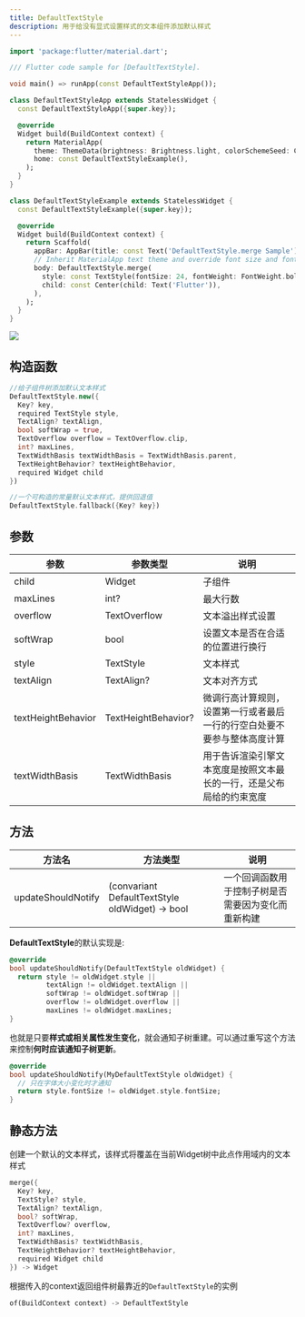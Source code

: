 ```yaml
---
title: DefaultTextStyle
description: 用于给没有显式设置样式的文本组件添加默认样式
---
```


```dart
import 'package:flutter/material.dart';

/// Flutter code sample for [DefaultTextStyle].

void main() => runApp(const DefaultTextStyleApp());

class DefaultTextStyleApp extends StatelessWidget {
  const DefaultTextStyleApp({super.key});

  @override
  Widget build(BuildContext context) {
    return MaterialApp(
      theme: ThemeData(brightness: Brightness.light, colorSchemeSeed: Colors.purple),
      home: const DefaultTextStyleExample(),
    );
  }
}

class DefaultTextStyleExample extends StatelessWidget {
  const DefaultTextStyleExample({super.key});

  @override
  Widget build(BuildContext context) {
    return Scaffold(
      appBar: AppBar(title: const Text('DefaultTextStyle.merge Sample')),
      // Inherit MaterialApp text theme and override font size and font weight.
      body: DefaultTextStyle.merge(
        style: const TextStyle(fontSize: 24, fontWeight: FontWeight.bold),
        child: const Center(child: Text('Flutter')),
      ),
    );
  }
}
```

![](/images/flutter_default_text_style_01.png)


## 构造函数
```dart
//给子组件树添加默认文本样式
DefaultTextStyle.new({
  Key? key, 
  required TextStyle style, 
  TextAlign? textAlign, 
  bool softWrap = true, 
  TextOverflow overflow = TextOverflow.clip, 
  int? maxLines, 
  TextWidthBasis textWidthBasis = TextWidthBasis.parent, 
  TextHeightBehavior? textHeightBehavior, 
  required Widget child
})

//一个可构造的常量默认文本样式，提供回退值
DefaultTextStyle.fallback({Key? key})
```

## 参数
| 参数 |  参数类型 |  说明  |
|-----|----------|-------|
|child| Widget |  子组件  |
|maxLines|int?|  最大行数 |
|overflow| TextOverflow| 文本溢出样式设置 |
|softWrap | bool | 设置文本是否在合适的位置进行换行 |
|style| TextStyle |  文本样式 |
|textAlign| TextAlign? | 文本对齐方式 |
|textHeightBehavior| TextHeightBehavior? |  微调行高计算规则，设置第一行或者最后一行的行空白处要不要参与整体高度计算  |
|textWidthBasis| TextWidthBasis| 用于告诉渲染引擎文本宽度是按照文本最长的一行，还是父布局给的约束宽度 |

## 方法
| 方法名 |  方法类型 | 说明 |
|-------|---------|------|
|updateShouldNotify| (convariant DefaultTextStyle oldWidget) -> bool |  一个回调函数用于控制子树是否需要因为变化而重新构建 |

**DefaultTextStyle**的默认实现是:
```dart
@override
bool updateShouldNotify(DefaultTextStyle oldWidget) {
  return style != oldWidget.style ||
         textAlign != oldWidget.textAlign ||
         softWrap != oldWidget.softWrap ||
         overflow != oldWidget.overflow ||
         maxLines != oldWidget.maxLines;
}
```
也就是只要**样式或相关属性发生变化**，就会通知子树重建。可以通过重写这个方法来控制**何时应该通知子树更新**。
```dart
@override
bool updateShouldNotify(MyDefaultTextStyle oldWidget) {
  // 只在字体大小变化时才通知
  return style.fontSize != oldWidget.style.fontSize;
}
```

## 静态方法
创建一个默认的文本样式，该样式将覆盖在当前Widget树中此点作用域内的文本样式
```dart
merge({
  Key? key, 
  TextStyle? style, 
  TextAlign? textAlign, 
  bool? softWrap, 
  TextOverflow? overflow, 
  int? maxLines, 
  TextWidthBasis? textWidthBasis, 
  TextHeightBehavior? textHeightBehavior, 
  required Widget child
}) -> Widget
```


根据传入的context返回组件树最靠近的`DefaultTextStyle`的实例
```dart
of(BuildContext context) -> DefaultTextStyle
```
